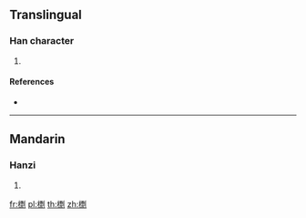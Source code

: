 ==Translingual==

===Han character===
{{Han char|rn=75|rad=木|as=13|sn=17|four=41991|canj=DMFN}}

# {{defn|Han|sort=木13}}

====References====
* {{Han ref|kx=0557.270|dkj=15692|dj=0947.040|hdz=21300.030|uh=6AA6|ud=27302|bh=ED46|bd=60742}}

----

==Mandarin==

===Hanzi===
{{cmn-hanzi|pin=[[biǎo]] ([[biao3]])|wg=piao<sup>3</sup>}}

# {{defn|lang=cmn|sort=木13}}

[[fr:檦]]
[[pl:檦]]
[[th:檦]]
[[zh:檦]]